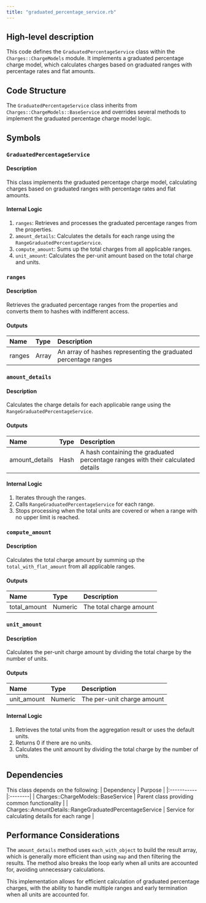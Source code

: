 ```yaml
---
title: "graduated_percentage_service.rb"
---
```


## High-level description
This code defines the `GraduatedPercentageService` class within the `Charges::ChargeModels` module. It implements a graduated percentage charge model, which calculates charges based on graduated ranges with percentage rates and flat amounts.

## Code Structure
The `GraduatedPercentageService` class inherits from `Charges::ChargeModels::BaseService` and overrides several methods to implement the graduated percentage charge model logic.

## Symbols

### `GraduatedPercentageService`
#### Description
This class implements the graduated percentage charge model, calculating charges based on graduated ranges with percentage rates and flat amounts.

#### Internal Logic
1. `ranges`: Retrieves and processes the graduated percentage ranges from the properties.
2. `amount_details`: Calculates the details for each range using the `RangeGraduatedPercentageService`.
3. `compute_amount`: Sums up the total charges from all applicable ranges.
4. `unit_amount`: Calculates the per-unit amount based on the total charge and units.

### `ranges`
#### Description
Retrieves the graduated percentage ranges from the properties and converts them to hashes with indifferent access.

#### Outputs
| Name | Type | Description |
|:-----|:-----|:------------|
| ranges | Array | An array of hashes representing the graduated percentage ranges |

### `amount_details`
#### Description
Calculates the charge details for each applicable range using the `RangeGraduatedPercentageService`.

#### Outputs
| Name | Type | Description |
|:-----|:-----|:------------|
| amount_details | Hash | A hash containing the graduated percentage ranges with their calculated details |

#### Internal Logic
1. Iterates through the ranges.
2. Calls `RangeGraduatedPercentageService` for each range.
3. Stops processing when the total units are covered or when a range with no upper limit is reached.

### `compute_amount`
#### Description
Calculates the total charge amount by summing up the `total_with_flat_amount` from all applicable ranges.

#### Outputs
| Name | Type | Description |
|:-----|:-----|:------------|
| total_amount | Numeric | The total charge amount |

### `unit_amount`
#### Description
Calculates the per-unit charge amount by dividing the total charge by the number of units.

#### Outputs
| Name | Type | Description |
|:-----|:-----|:------------|
| unit_amount | Numeric | The per-unit charge amount |

#### Internal Logic
1. Retrieves the total units from the aggregation result or uses the default units.
2. Returns 0 if there are no units.
3. Calculates the unit amount by dividing the total charge by the number of units.

## Dependencies
This class depends on the following:
| Dependency | Purpose |
|:-----------|:--------|
| Charges::ChargeModels::BaseService | Parent class providing common functionality |
| Charges::AmountDetails::RangeGraduatedPercentageService | Service for calculating details for each range |

## Performance Considerations
The `amount_details` method uses `each_with_object` to build the result array, which is generally more efficient than using `map` and then filtering the results. The method also breaks the loop early when all units are accounted for, avoiding unnecessary calculations.

This implementation allows for efficient calculation of graduated percentage charges, with the ability to handle multiple ranges and early termination when all units are accounted for.